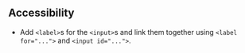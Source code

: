 ## Accessibility

- Add `<label>`s for the `<input>`s and link them together using `<label for="...">` and `<input id="...">`.
